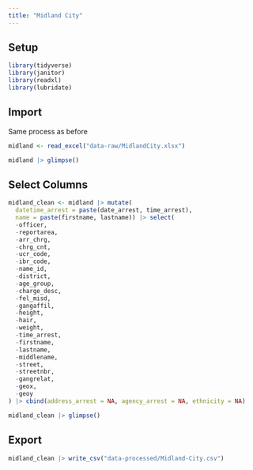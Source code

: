 ```yaml
---
title: "Midland City"
---
```


## Setup

```r

library(tidyverse)
library(janitor)
library(readxl)
library(lubridate)
```

## Import 

Same process as before

```r
midland <- read_excel("data-raw/MidlandCity.xlsx")

midland |> glimpse()
```

## Select Columns

```r
midland_clean <- midland |> mutate(
  datetime_arrest = paste(date_arrest, time_arrest), 
  name = paste(firstname, lastname)) |> select(
  -officer,
  -reportarea,
  -arr_chrg,
  -chrg_cnt,
  -ucr_code,
  -ibr_code,
  -name_id,
  -district,
  -age_group,
  -charge_desc,
  -fel_misd,
  -gangaffil,
  -height,
  -hair,
  -weight,
  -time_arrest,
  -firstname,
  -lastname,
  -middlename,
  -street,
  -streetnbr,
  -gangrelat,
  -geox,
  -geoy
) |> cbind(address_arrest = NA, agency_arrest = NA, ethnicity = NA)

midland_clean |> glimpse()
```

## Export
```r
midland_clean |> write_csv("data-processed/Midland-City.csv")
```


